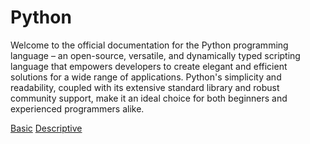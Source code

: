 # Python

Welcome to the official documentation for the Python programming language – an open-source, versatile, and dynamically typed scripting language that empowers developers to create elegant and efficient solutions for a wide range of applications. Python's simplicity and readability, coupled with its extensive standard library and robust community support, make it an ideal choice for both beginners and experienced programmers alike.


 [Basic](basic)
 [Descriptive](descriptive)
